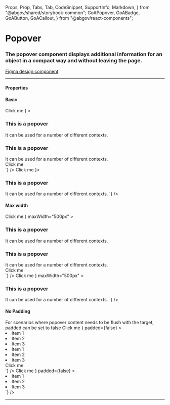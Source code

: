   Props,
  Prop,
  Tabs,
  Tab,
  CodeSnippet,
  SupportInfo,
  Markdown,
} from "@abgov/shared/storybook-common";
  GoAPopover,
  GoABadge,
  GoAButton,
  GoACallout,
} from "@abgov/react-components";

<Meta title="Components/Popover" />

# Popover

### The popover component displays additional information for an object in a compact way and without leaving the page.

[Figma design component](https://www.figma.com/file/3pb2IK8s2QUqWieH79KdN7/%E2%9D%96-Components-%7C-D3?node-id=9558%3A381654)

---

#### Properties

<Props showTabs={true}>
  <Prop
    name="maxWidth"
    type="string"
    description="The maxwidth of the popover container"
    defaultValue="320px"
  />
  <Prop
    name="padded"
    type="boolean"
    description="Whether or not the popover should have padding"
    defaultValue="true"
  />
  <Prop
    name="target"
    type="slot"
    lang="angular"
    defaultValue=""
    required="true"
    description="The target UI component to open the popover"
  />
  <Prop
    name="target"
    type="ReactNode"
    lang="react"
    defaultValue=""
    required="true"
    description="The target UI component to open the popover"
  />
</Props>

#### Basic

<Story name="Basic">
  <GoAPopover
    target={
      <GoAButton type="secondary" size="compact">
        Click me
      </GoAButton>
    }
  >
    <h3>This is a popover</h3>
    It can be used for a number of different contexts.
  </GoAPopover>
</Story>

<Tabs>
  <Tab label="Angular">
    <CodeSnippet
      lang="html"
      code={`
      <goa-popover>
        <h3>This is a popover</h3>
        It can be used for a number of different contexts.
        <div slot="target">
          <goa-button type="secondary" size="compact">Click me</goa-button>
        </div>
      </goa-popover>
    `}
    />
  </Tab>
  <Tab label="React">
    <CodeSnippet
      lang="tsx"
      code={`
      <GoAPopover target={
        <GoAButton type="secondary" size="compact">
          Click me
        </GoAButton>
      }>
        <h3>This is a popover</h3>
        It can be used for a number of different contexts.
      </GoAPopover>
    `}
    />
  </Tab>
</Tabs>

#### Max width

<Story name="Max width">
  <GoAPopover
    target={
      <GoAButton type="secondary" size="compact">
        Click me
      </GoAButton>
    }
    maxWidth="500px"
  >
    <h3>This is a popover</h3>
    It can be used for a number of different contexts.
  </GoAPopover>
</Story>

<Tabs>
  <Tab label="Angular">
    <CodeSnippet
      lang="html"
      code={`
      <goa-popover maxwidth="500px">
        <h3>This is a popover</h3>
        It can be used for a number of different contexts.
        <div slot="target">
          <goa-button type="secondary" size="compact">Click me</goa-button>
        </div>
      </goa-popover>
    `}
    />
  </Tab>
  <Tab label="React">
    <CodeSnippet
      lang="tsx"
      code={`
      <GoAPopover target={
        <GoAButton type="secondary" size="compact">
          Click me
        </GoAButton>
      }
      maxWidth="500px"
      >
        <h3>This is a popover</h3>
        It can be used for a number of different contexts.
      </GoAPopover>
    `}
    />
  </Tab>
</Tabs>

#### No Padding

<GoACallout>
  For scenarios where popover content needs to be flush with the target, padded
  can be set to false
</GoACallout>

<Story name="No Padding">
  <GoAPopover
    target={
      <GoAButton type="secondary" size="compact">
        Click me
      </GoAButton>
    }
    padded={false}
  >
    <li>Item 1</li>
    <li>Item 2</li>
    <li>Item 3</li>
  </GoAPopover>
</Story>

<Tabs>
  <Tab label="Angular">
    <CodeSnippet
      lang="html"
      code={`
      <goa-popover padded="false">
        <li>Item 1</li>
        <li>Item 2</li>
        <li>Item 3</li>
        <div slot="target">
          <goa-button type="secondary" size="compact">Click me</goa-button>
        </div>
      </goa-popover>
    `}
    />
  </Tab>
  <Tab label="React">
    <CodeSnippet
      lang="tsx"
      code={`
      <GoAPopover
        target={
          <GoAButton type="secondary" size="compact">
            Click me
          </GoAButton>
        }
        padded={false}
      >
        <li>Item 1</li>
        <li>Item 2</li>
        <li>Item 3</li>
      </GoAPopover>
    `}
    />
  </Tab>
</Tabs>

---

<SupportInfo />
